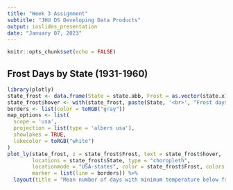 ```yaml
---
title: "Week 3 Assignment"
subtitle: "JHU DS Developing Data Products"
output: ioslides_presentation
date: "January 07, 2023"
---
```


```r
knitr::opts_chunk$set(echo = FALSE)
```

## Frost Days by State (1931-1960)

```r
library(plotly)
state_frost <- data.frame(State = state.abb, Frost = as.vector(state.x77[,7]))
state_frost$hover <- with(state_frost, paste(State, '<br>', "Frost days:", Frost))
borders <- list(color = toRGB("gray"))
map_options <- list(
  scope = 'usa',
  projection = list(type = 'albers usa'),
  showlakes = TRUE,
  lakecolor = toRGB("white")
)
plot_ly(state_frost, z = state_frost$Frost, text = state_frost$hover, 
        locations = state_frost$State, type = "choropleth", 
        locationmode = "USA-states", color = state_frost$Frost, colors = "Blues",  
        marker = list(line = borders)) %>%
  layout(title = "Mean number of days with minimum temperature below freezing in capital or large city", geo = map_options)
```
